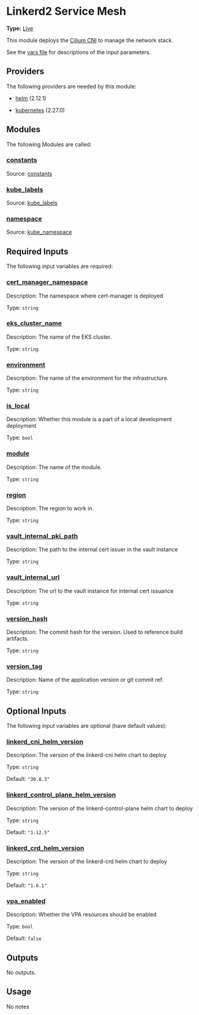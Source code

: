# Linkerd2 Service Mesh

**Type:** [Live](./overview)

This module deploys the [Cilium CNI](https://docs.cilium.io/en/stable/installation/k8s-install-helm/) to manage the network stack.

See the [vars file](./vars.tf) for descriptions of the input parameters.

## Providers

The following providers are needed by this module:

-  [helm](https://registry.terraform.io/providers/hashicorp/helm/2.12.1/docs) (2.12.1)

-  [kubernetes](https://registry.terraform.io/providers/hashicorp/kubernetes/2.27.0/docs) (2.27.0)

## Modules

The following Modules are called:

### <a name="module_constants"></a> [constants](#module\_constants)

Source: [constants](./constants)


### <a name="module_kube_labels"></a> [kube\_labels](#module\_kube\_labels)

Source: [kube_labels](./kube_labels)


### <a name="module_namespace"></a> [namespace](#module\_namespace)

Source: [kube_namespace](./kube_namespace)


## Required Inputs

The following input variables are required:

### <a name="input_cert_manager_namespace"></a> [cert\_manager\_namespace](#input\_cert\_manager\_namespace)

Description: The namespace where cert-manager is deployed

Type: `string`

### <a name="input_eks_cluster_name"></a> [eks\_cluster\_name](#input\_eks\_cluster\_name)

Description: The name of the EKS cluster.

Type: `string`

### <a name="input_environment"></a> [environment](#input\_environment)

Description: The name of the environment for the infrastructure.

Type: `string`

### <a name="input_is_local"></a> [is\_local](#input\_is\_local)

Description: Whether this module is a part of a local development deployment

Type: `bool`

### <a name="input_module"></a> [module](#input\_module)

Description: The name of the module.

Type: `string`

### <a name="input_region"></a> [region](#input\_region)

Description: The region to work in.

Type: `string`

### <a name="input_vault_internal_pki_path"></a> [vault\_internal\_pki\_path](#input\_vault\_internal\_pki\_path)

Description: The path to the internal cert issuer in the vault instance

Type: `string`

### <a name="input_vault_internal_url"></a> [vault\_internal\_url](#input\_vault\_internal\_url)

Description: The url to the vault instance for internal cert issuance

Type: `string`

### <a name="input_version_hash"></a> [version\_hash](#input\_version\_hash)

Description: The commit hash for the version. Used to reference build artifacts.

Type: `string`

### <a name="input_version_tag"></a> [version\_tag](#input\_version\_tag)

Description: Name of the application version or git commit ref.

Type: `string`

## Optional Inputs

The following input variables are optional (have default values):

### <a name="input_linkerd_cni_helm_version"></a> [linkerd\_cni\_helm\_version](#input\_linkerd\_cni\_helm\_version)

Description: The version of the linkerd-cni helm chart to deploy

Type: `string`

Default: `"30.8.3"`

### <a name="input_linkerd_control_plane_helm_version"></a> [linkerd\_control\_plane\_helm\_version](#input\_linkerd\_control\_plane\_helm\_version)

Description: The version of the linkerd-control-plane helm chart to deploy

Type: `string`

Default: `"1.12.5"`

### <a name="input_linkerd_crd_helm_version"></a> [linkerd\_crd\_helm\_version](#input\_linkerd\_crd\_helm\_version)

Description: The version of the linkerd-crd helm chart to deploy

Type: `string`

Default: `"1.6.1"`

### <a name="input_vpa_enabled"></a> [vpa\_enabled](#input\_vpa\_enabled)

Description: Whether the VPA resources should be enabled

Type: `bool`

Default: `false`

## Outputs

No outputs.

## Usage

No notes
